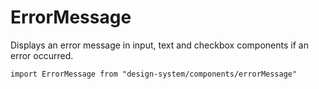 

<Meta of={Stories} />

# ErrorMessage

Displays an error message in input, text and checkbox components if an error occurred.

`import ErrorMessage from "design-system/components/errorMessage"`

<Canvas of={Stories.Controls} />

<ArgTypes />
